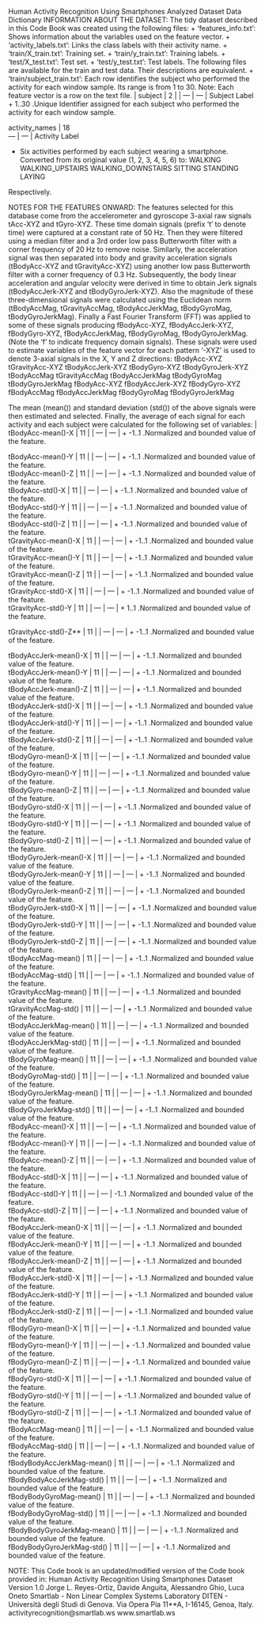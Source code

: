 Human Activity Recognition Using Smartphones Analyzed Dataset
Data Dictionary
INFORMATION ABOUT THE DATASET:
    The tidy dataset described in this Code Book was created using the following files:
    + ‘features_info.txt’: Shows information about the variables used on the feature vector.
+ ‘activity_labels.txt’: Links the class labels with their activity name.
+ ‘train/X_train.txt’: Training set.
+ ‘train/y_train.txt’: Training labels.
+ ‘test/X_test.txt’: Test set.
+ ‘test/y_test.txt’: Test labels.
The following files are available for the train and test data. Their descriptions are equivalent.
+ ‘train/subject_train.txt’: Each row identifies the subject who performed the activity for each window sample. Its range is from 1 to 30.
Note: Each feature vector is a row on the text file.
| subject | 2 |
    | — | — | Subject Label + 1..30 .Unique Identifier assigned for each subject who performed the activity for each window sample.

| activity_names | 18
| — | — | Activity Label
+ Six activities performed by each subject wearing a smartphone. Converted from its original value (1, 2, 3, 4, 5, 6) to:
    WALKING
WALKING_UPSTAIRS
WALKING_DOWNSTAIRS
SITTING
STANDING
LAYING

Respectively.

NOTES FOR THE FEATURES ONWARD:
    The features selected for this database come from the accelerometer and gyroscope 3-axial raw signals tAcc-XYZ and tGyro-XYZ. These time domain signals (prefix ‘t’ to denote time) were captured at a constant rate of 50 Hz. Then they were filtered using a median filter and a 3rd order low pass Butterworth filter with a corner frequency of 20 Hz to remove noise. Similarly, the acceleration signal was then separated into body and gravity acceleration signals (tBodyAcc-XYZ and tGravityAcc-XYZ) using another low pass Butterworth filter with a corner frequency of 0.3 Hz.
Subsequently, the body linear acceleration and angular velocity were derived in time to obtain Jerk signals (tBodyAccJerk-XYZ and tBodyGyroJerk-XYZ). Also the magnitude of these three-dimensional signals were calculated using the Euclidean norm (tBodyAccMag, tGravityAccMag, tBodyAccJerkMag, tBodyGyroMag, tBodyGyroJerkMag).
Finally a Fast Fourier Transform (FFT) was applied to some of these signals producing fBodyAcc-XYZ, fBodyAccJerk-XYZ, fBodyGyro-XYZ, fBodyAccJerkMag, fBodyGyroMag, fBodyGyroJerkMag. (Note the ‘f’ to indicate frequency domain signals).
These signals were used to estimate variables of the feature vector for each pattern
‘-XYZ’ is used to denote 3-axial signals in the X, Y and Z directions:
    tBodyAcc-XYZ
tGravityAcc-XYZ
tBodyAccJerk-XYZ
tBodyGyro-XYZ
tBodyGyroJerk-XYZ
tBodyAccMag
tGravityAccMag
tBodyAccJerkMag
tBodyGyroMag
tBodyGyroJerkMag
fBodyAcc-XYZ
fBodyAccJerk-XYZ
fBodyGyro-XYZ
fBodyAccMag
fBodyAccJerkMag
fBodyGyroMag
fBodyGyroJerkMag

The mean (mean()) and standard deviation (std()) of the above signals were then estimated and selected. Finally, the average of each signal for each activity and each subject were calculated for the following set of variables:
    | tBodyAcc-mean()-X | 11 | | — | — | + -1..1 .Normalized and bounded value of the feature.

| tBodyAcc-mean()-Y | 11 |
    | — | — | + -1..1 .Normalized and bounded value of the feature.

| tBodyAcc-mean()-Z | 11 |
    | — | — | + -1..1 .Normalized and bounded value of the feature.

| tBodyAcc-std()-X | 11 |
    | — | — | + -1..1 .Normalized and bounded value of the feature.

| tBodyAcc-std()-Y | 11 |
    | — | — | + -1..1 .Normalized and bounded value of the feature.

| tBodyAcc-std()-Z | 11 |
    | — | — | + -1..1 .Normalized and bounded value of the feature.

| tGravityAcc-mean()-X | 11 | | — | — | + -1..1 .Normalized and bounded value of the feature.

| tGravityAcc-mean()-Y | 11 | | — | — | + -1..1 .Normalized and bounded value of the feature.

| tGravityAcc-mean()-Z | 11 |
    | — | — | + -1..1 .Normalized and bounded value of the feature.

| tGravityAcc-std()-X | 11 |
    | — | — | + -1..1 .Normalized and bounded value of the feature.

| tGravityAcc-std()-Y | 11 |
    | — | — | + 1..1 .Normalized and bounded value of the feature.

tGravityAcc-std()-Z** | 11 |
    | — | — | + -1..1 .Normalized and bounded value of the feature.

| tBodyAccJerk-mean()-X | 11 |
    | — | — | + -1..1 .Normalized and bounded value of the feature.

| tBodyAccJerk-mean()-Y | 11 |
    | — | — | + -1..1 .Normalized and bounded value of the feature.

| tBodyAccJerk-mean()-Z | 11 |
    | — | — | + -1..1 .Normalized and bounded value of the feature.

| tBodyAccJerk-std()-X | 11 |
    | — | — | + -1..1 .Normalized and bounded value of the feature.

| tBodyAccJerk-std()-Y | 11 |
    | — | — | + -1..1 .Normalized and bounded value of the feature.

| tBodyAccJerk-std()-Z | 11 |
    | — | — | + -1..1 .Normalized and bounded value of the feature.

| tBodyGyro-mean()-X | 11 |
    | — | — | + -1..1 .Normalized and bounded value of the feature.

| tBodyGyro-mean()-Y | 11 |
    | — | — | + -1..1 .Normalized and bounded value of the feature.

| tBodyGyro-mean()-Z | 11 |
    | — | — | + -1..1 .Normalized and bounded value of the feature.

| tBodyGyro-std()-X | 11 |
    | — | — | + -1..1 .Normalized and bounded value of the feature.

| tBodyGyro-std()-Y | 11 | | — | — | + -1..1 .Normalized and bounded value of the feature.

| tBodyGyro-std()-Z | 11 |
    | — | — | + -1..1 .Normalized and bounded value of the feature.

| tBodyGyroJerk-mean()-X | 11 |
    | — | — | + -1..1 .Normalized and bounded value of the feature.

| tBodyGyroJerk-mean()-Y | 11 |
    | — | — | + -1..1 .Normalized and bounded value of the feature.

| tBodyGyroJerk-mean()-Z | 11 |
    | — | — | + -1..1 .Normalized and bounded value of the feature.

| tBodyGyroJerk-std()-X | 11 |
    | — | — | + -1..1 .Normalized and bounded value of the feature.

| tBodyGyroJerk-std()-Y | 11 |
    | — | — | + -1..1 .Normalized and bounded value of the feature.

| tBodyGyroJerk-std()-Z | 11 |
    | — | — | + -1..1 .Normalized and bounded value of the feature.

| tBodyAccMag-mean() | 11 |
    | — | — | + -1..1 .Normalized and bounded value of the feature.

| tBodyAccMag-std() | 11 |
    | — | — | + -1..1 .Normalized and bounded value of the feature.

| tGravityAccMag-mean() | 11 |
    | — | — | + -1..1 .Normalized and bounded value of the feature.

| tGravityAccMag-std() | 11 |
    | — | — | + -1..1 .Normalized and bounded value of the feature.

| tBodyAccJerkMag-mean() | 11 |
    | — | — | + -1..1 .Normalized and bounded value of the feature.

| tBodyAccJerkMag-std() | 11 |
    | — | — | + -1..1 .Normalized and bounded value of the feature.

| tBodyGyroMag-mean() | 11 |
    | — | — | + -1..1 .Normalized and bounded value of the feature.

| tBodyGyroMag-std() | 11 |
    | — | — | + -1..1 .Normalized and bounded value of the feature.

| tBodyGyroJerkMag-mean() | 11 |
    | — | — | + -1..1 .Normalized and bounded value of the feature.

| tBodyGyroJerkMag-std() | 11 |
    | — | — | + -1..1 .Normalized and bounded value of the feature.

| fBodyAcc-mean()-X | 11 |
    | — | — | + -1..1 .Normalized and bounded value of the feature.

| fBodyAcc-mean()-Y | 11 |
    | — | — | + -1..1 .Normalized and bounded value of the feature.

| fBodyAcc-mean()-Z | 11 | | — | — | + -1..1 .Normalized and bounded value of the feature.

| fBodyAcc-std()-X | 11 |
    | — | — | + -1..1 .Normalized and bounded value of the feature.

| fBodyAcc-std()-Y | 11 |
    | — | — | -1..1 .Normalized and bounded value of the feature.

| fBodyAcc-std()-Z | 11 |
    | — | — | + -1..1 .Normalized and bounded value of the feature.

| fBodyAccJerk-mean()-X | 11 |
    | — | — | + -1..1 .Normalized and bounded value of the feature.

| fBodyAccJerk-mean()-Y | 11 |
    | — | — | + -1..1 .Normalized and bounded value of the feature.

| fBodyAccJerk-mean()-Z | 11 |
    | — | — | + -1..1 .Normalized and bounded value of the feature.

| fBodyAccJerk-std()-X | 11 |
    | — | — | + -1..1 .Normalized and bounded value of the feature.

| fBodyAccJerk-std()-Y | 11 |
    | — | — | + -1..1 .Normalized and bounded value of the feature.

| fBodyAccJerk-std()-Z | 11 |
    | — | — | + -1..1 .Normalized and bounded value of the feature.

| fBodyGyro-mean()-X | 11 |
    | — | — | + -1..1 .Normalized and bounded value of the feature.

| fBodyGyro-mean()-Y | 11 |
    | — | — | + -1..1 .Normalized and bounded value of the feature.

| fBodyGyro-mean()-Z | 11 |
    | — | — | + -1..1 .Normalized and bounded value of the feature.

| fBodyGyro-std()-X | 11 |
    | — | — | + -1..1 .Normalized and bounded value of the feature.

| fBodyGyro-std()-Y | 11 |
    | — | — | + -1..1 .Normalized and bounded value of the feature.

| fBodyGyro-std()-Z | 11 |
    | — | — | + -1..1 .Normalized and bounded value of the feature.

| fBodyAccMag-mean() | 11 |
    | — | — | + -1..1 .Normalized and bounded value of the feature.

| fBodyAccMag-std() | 11 |
    | — | — | + -1..1 .Normalized and bounded value of the feature.

| fBodyBodyAccJerkMag-mean() | 11 |
    | — | — | + -1..1 .Normalized and bounded value of the feature.

| fBodyBodyAccJerkMag-std() | 11 | | — | — | + -1..1 .Normalized and bounded value of the feature.

| fBodyBodyGyroMag-mean() | 11 |
    | — | — | + -1..1 .Normalized and bounded value of the feature.

| fBodyBodyGyroMag-std() | 11 | | — | — | + -1..1 .Normalized and bounded value of the feature.

| fBodyBodyGyroJerkMag-mean() | 11 | | — | — | + -1..1 .Normalized and bounded value of the feature.

| fBodyBodyGyroJerkMag-std() | 11 | | — | — | + -1..1 .Normalized and bounded value of the feature.

NOTE:
    This Code book is an updated/modified version of the Code book provided in:
    Human Activity Recognition Using Smartphones Dataset
Version 1.0
Jorge L. Reyes-Ortiz, Davide Anguita, Alessandro Ghio, Luca Oneto Smartlab - Non Linear Complex Systems Laboratory DITEN - Università degli Studi di Genova. Via Opera Pia 11**A, I-16145, Genoa, Italy. activityrecognition@smartlab.ws www.smartlab.ws